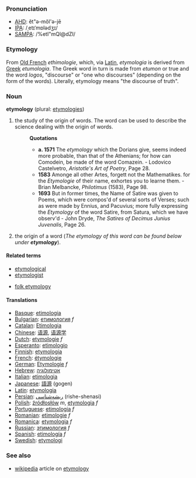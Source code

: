 ===Pronunciation===
*[[w:AHD|AHD]]: ĕt"ə-mŏl'ə-jē
*[[w:IPA|IPA]]: /ˌetɪˈmɒlədʒɪ/
*[[w:SAMPA|SAMPA]]: /%etI"mQl@dZI/

===Etymology===
From [[Old French]] ''ethimologie'', which, via [[Latin]], ''etymologia'' is derived from [[Greek]] ''etumologia''. The Greek word in turn is made from ''etumon'' or true and the word ''logos'', "discourse" or "one who discourses" (depending on the form of the words). 
Literally, etymology means "the discourse of truth".

===Noun===
'''etymology''' (plural: [[etymologies]])

# the study of the origin of words. The word can be used to describe the science dealing with the origin of words.
#:'''Quotations'''
#:*'''a. 1571''' The ''etymology'' which the Dorians give, seems indeed more probable, than that of the Athenians; for how can Comodein, be made of the word Comazein. - Lodovico Castelvetro, ''Aristotle's Art of Poetry'', Page 28.
#:*'''1583''' Amonge all other Artes, forgett not the Mathematikes. for the ''Etymologie'' of their name, exhortes you to learne them. - Brian Melbancke, ''Philotimus'' (1583), Page 98.
#:*'''1693''' But in former times, the Name of Satire was given to Poems, which were compos'd of several sorts of Verses; such as were made by Ennius, and Pacuvius; more fully expressing the ''Etymology'' of the word Satire, from Satura, which we have observ'd - John Dryde, ''The Satires of Decimus Junius Juvenalis'', Page 26.
# the origin of a word (''The etymology of this word can be found below under '''etymology''''').

====Related terms====
*[[etymological]]
*[[etymologist]]

*[[folk etymology]]

====Translations====
*[[Basque]]: [[etimologia]]
*[[Bulgarian]]: [[етимология]] ''f''
*[[Catalan]]: [[Etimologia]]
*[[Chinese]]: [[语源]], [[语源学]]
*[[Dutch]]: [[etymologie]] ''f''
*[[Esperanto]]: [[etimologio]]
*[[Finnish]]: [[etymologia]]
*[[French]]: [[étymologie]]
*[[German]]: [[Etymologie]] ''f''
*[[Hebrew]]: [[אטימולוגיה]]
*[[Italian]]: [[etimologia]]
*[[Japanese]]: [[語源]] (gogen)
*[[Latin]]: [[etymologia]]
*[[Persian]]: [[ریشه‌شناسی]] (rishe-shenasi)
*[[Polish]]: [[źródłosłów]] ''m'', [[etymologia]] ''f''
*[[Portuguese]]: [[etimologia]] ''f''
*[[Romanian]]: [[etimologie]] ''f''
*[[Romanica]]: [[etymologia]] ''f''
*[[Russian]]: [[этимология]] ''f''
*[[Spanish]]: [[etimología]] ''f''
*[[Swedish]]: [[etymologi]]

===See also===
*[[wikipedia]] article on [[w:etymology|etymology]]